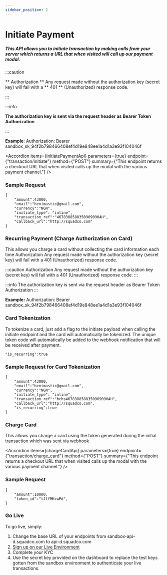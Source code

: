 ```yaml
---
sidebar_position: 2
---
```



# Initiate Payment

##### This API allows you to initiate transaction by making calls from your server which returns a URL that when visited will call up our payment modal.

:::caution

** Authorization ** Any request made without the authorization key (secret key) will fail with a ** 401 ** (Unauthorized) response code.

:::

:::info

**The authorization key is sent via the request header as Bearer Token Authorization**

:::


**Example**:
Authorization: Bearer sandbox_sk_94f2b798466408ef4d19e848ee1a4d1a3e93f104046f



<ApiTest />

<Accordion 
    items={initiatePaymentApi} 
    parameters={true} 
    endpoint={"transaction/initiate"} 
    method={"POST"} 
    summary={"This endpoint returns a checkout URL that when visited calls up the modal with the various payment channel."}
/>

<AccordionCode items={initiatePaymentResponse}/>



### Sample Request

```
{
    "amount":43000,
    "email":"henimastic@gmail.com",
    "currency":"NGN",
    "initiate_type": "inline",
    "transaction_ref":"4678388588350909090AH",
    "callback_url":"http://squadco.com"
}
```

### Recurring Payment (Charge Authorization on Card)

This allows you charge a card without collecting the card information each time
Authorization Any request made without the authorization key (secret key) will fail with a 401 (Unauthorized) response code.

:::caution
Authorization Any request made without the authorization key (secret key) will fail with a 401 (Unauthorized) response code.
:::

:::info
The authorization key is sent via the request header as Bearer Token Authorization
::: 

**Example:**
Authorization: Bearer sandbox_sk_94f2b798466408ef4d19e848ee1a4d1a3e93f104046f



### Card Tokenization
To tokenize a card, just add a flag to the initiate payload when calling the initiate endpoint and the card will automatically be tokenized. The unique token code will automatically be added to the webhook notification that will be received after payment.

```
"is_recurring":true

```

### Sample Request for Card Tokenization

```
{
    "amount":43000,
    "email":"henimastic@gmail.com",
    "currency":"NGN",
    "initiate_type": "inline",
    "transaction_ref":"bchs4678388588350909090AH",
    "callback_url":"http://squadco.com",
    "is_recurring":true
}

```

### Charge Card
This allows you charge a card using the token generated during the initial transaction which was sent via webhook


<Accordion 
    items={chargeCardApi} 
    parameters={true} 
    endpoint={"transaction/charge_card"} 
    method={"POST"} 
    summary={"This endpoint returns a checkout URL that when visited calls up the modal with the various payment channel."}
/>

<AccordionCode items={chargeCardResponse}/>

### Sample Request

```
{
    "amount":10000,
    "token_id":"tJlYMKcwPd",
}

```

### Go Live
To go live, simply: 

1. Change the base URL of your endpoints from sandbox-api-d.squadco.com to 
api-d.squadco.com
2. [Sign up on our Live Environment](https://dashboard.squadco.com/login)
3. Complete your KYC
4. Use the secret key provided on the dashboard to replace the test keys gotten from the sandbox environment to authenticate your live transactions.




<Script strategy="beforeInteractive" src={`https://checkout.squadco.com/widget/squad.min.js`} />






